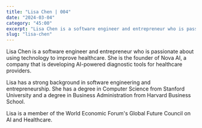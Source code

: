 ```yaml
---
title: "Lisa Chen | 004"
date: "2024-03-04"
category: "45:00"
excerpt: "Lisa Chen is a software engineer and entrepreneur who is passionate about using technology to improve healthcare."
slug: "lisa-chen"
---
```


Lisa Chen is a software engineer and entrepreneur who is passionate about using technology to improve healthcare. She is the founder of Nova AI, a company that is developing AI-powered diagnostic tools for healthcare providers.

Lisa has a strong background in software engineering and entrepreneurship. She has a degree in Computer Science from Stanford University and a degree in Business Administration from Harvard Business School.

Lisa is a member of the World Economic Forum's Global Future Council on AI and Healthcare.
